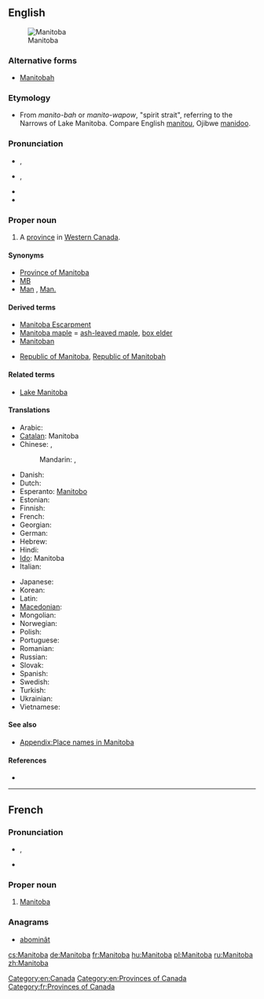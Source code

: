 ==English==
{{wikipedia}}
[[Image:MB-Canada-province.png|thumb|Manitoba]]

===Alternative forms===
* {{qualifier|historical|rare}} [[Manitobah]]

===Etymology===
* From {{etyl|oj|en}} ''manito-bah'' or {{etyl|cr|en}}  ''manito-wapow'', "spirit strait", referring to the Narrows of Lake Manitoba.  Compare English [[manitou]], Ojibwe [[manidoo]].

===Pronunciation===
* {{a|UK}} {{IPA|/ˈmæn.ɪ.təʊ.bə/}}, {{X-SAMPA|/"m{n.I.t@U.b@/}}
* {{a|Canada|US}} {{IPA|/ˌmænɪˈtoʊbə/|lang=fr}}, {{X-SAMPA|/%m{nI"toUb@/}}
* {{hyphenation|Mani|toba}}
* {{audio|en-ca-Manitoba.ogg|Audio (CA)}}

===Proper noun===
{{en-proper noun}}

# A [[province]] in [[Western Canada]].

====Synonyms====
* [[Province of Manitoba]]
* [[MB]]
* [[Man]] , [[Man.]]

====Derived terms====
* [[Manitoba Escarpment]]
* [[Manitoba maple]] = [[ash-leaved maple]], [[box elder]]
* [[Manitoban]]
* {{qualifier|historical}} [[Republic of Manitoba]], [[Republic of Manitobah]]

====Related terms====
* [[Lake Manitoba]]

====Translations====
{{trans-top|Province in western Canada}}
* Arabic: {{t|ar|مانيتوبا|f|tr=manituuba}}
* [[Catalan]]: Manitoba
* Chinese: ,
*: Mandarin: {{t|cmn|緬尼托巴|sc=Hani}},  {{t|cmn|缅尼托巴|tr=Miǎnnítuōbā|sc=Hani}}
* Danish: {{t-|da|Manitoba}}
* Dutch: {{t-|nl|Manitoba|n}}
* Esperanto: [[Manitobo]]
* Estonian: {{t-|et|Manitoba}}
* Finnish: {{t-|fi|Manitoba}}
* French: {{t+|fr|Manitoba|m}}
* Georgian: {{t|ka|მანიტობა|tr=manitoba|sc=Geor|xs=Georgian}}
* German: {{t+|de|Manitoba}}
* Hebrew: {{t|he|מניטובה|tr=Manitoba}}
* Hindi: {{t|hi|मनितोबा|tr=manitōbā|xs=Hindi}}
* [[Ido]]: Manitoba
* Italian: {{t-|it|Manitoba}}
{{trans-mid}}
* Japanese: {{t|ja|マニトバ|tr=Manitoba}}
* Korean: {{t|ko|매니토바|tr=Maenitoba|sc=Hang}}
* Latin: {{t-|la|Manitoba}}
* [[Macedonian]]: {{t|mk|Манитоба|f|tr=Manitóba}}
* Mongolian: {{t|mn|Манитоба|tr=Manitóba|sc=Cyrl|xs=Mongolian}}
* Norwegian: {{t-|no|Manitoba}}
* Polish: {{t+|pl|Manitoba}}
* Portuguese: {{t-|pt|Manitoba}}
* Romanian: {{t-|ro|Manitoba}}
* Russian: {{t|ru|Манитоба|f|tr=Manitóba}}
* Slovak: {{t-|sk|Manitoba}}
* Spanish: {{t-|es|Manitoba}}
* Swedish: {{t-|sv|Manitoba}}
* Turkish: {{t-|tr|Manitoba}}
* Ukrainian: {{t-|uk|Манітоба|f|tr=Manitóba|xs=Ukrainian}}
* Vietnamese: {{t-|vi|Manitoba|xs=Vietnamese}}
{{trans-bottom}}

====See also====
* [[Appendix:Place names in Manitoba]]
====References====
* {{R:Canadian Oxford 2004}}

[[Category:en:Canada]]
[[Category:en:Provinces of Canada]]

----

==French==

===Pronunciation===
* {{IPA|/ma.ni.to.ba/|lang=fr}}, {{X-SAMPA|/ma.ni.to.ba/|lang=fr}}
* {{rhymes|a|lang=fr}}

===Proper noun===
{{fr-proper noun|m}}

# [[#English|Manitoba]]

===Anagrams===
* [[abominât#French|abominât]]

[[Category:fr:Provinces of Canada]]

[[cs:Manitoba]]
[[de:Manitoba]]
[[fr:Manitoba]]
[[hu:Manitoba]]
[[pl:Manitoba]]
[[ru:Manitoba]]
[[zh:Manitoba]]